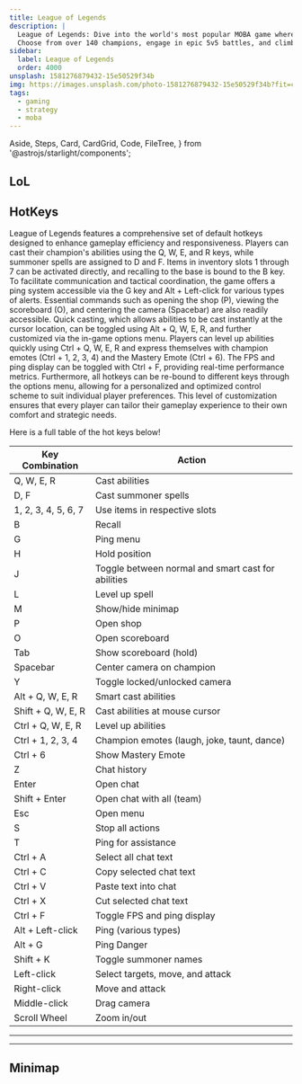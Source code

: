 ```yaml
---
title: League of Legends
description: |
  League of Legends: Dive into the world's most popular MOBA game where strategy, skill, and teamwork are key.
  Choose from over 140 champions, engage in epic 5v5 battles, and climb the ranks in this competitive, fast-paced online game.
sidebar:
  label: League of Legends
  order: 4000
unsplash: 1581276879432-15e50529f34b
img: https://images.unsplash.com/photo-1581276879432-15e50529f34b?fit=crop&w=1400&h=700&q=75
tags:
  - gaming
  - strategy
  - moba
---
```


  Aside,
  Steps,
  Card,
  CardGrid,
  Code,
  FileTree,
} from '@astrojs/starlight/components';


## LoL

## HotKeys

League of Legends features a comprehensive set of default hotkeys designed to enhance gameplay efficiency and responsiveness.
Players can cast their champion's abilities using the Q, W, E, and R keys, while summoner spells are assigned to D and F.
Items in inventory slots 1 through 7 can be activated directly, and recalling to the base is bound to the B key.
To facilitate communication and tactical coordination, the game offers a ping system accessible via the G key and Alt + Left-click for various types of alerts.
Essential commands such as opening the shop (P), viewing the scoreboard (O), and centering the camera (Spacebar) are also readily accessible.
Quick casting, which allows abilities to be cast instantly at the cursor location, can be toggled using Alt + Q, W, E, R, and further customized via the in-game options menu.
Players can level up abilities quickly using Ctrl + Q, W, E, R and express themselves with champion emotes (Ctrl + 1, 2, 3, 4) and the Mastery Emote (Ctrl + 6).
The FPS and ping display can be toggled with Ctrl + F, providing real-time performance metrics.
Furthermore, all hotkeys can be re-bound to different keys through the options menu, allowing for a personalized and optimized control scheme to suit individual player preferences.
This level of customization ensures that every player can tailor their gameplay experience to their own comfort and strategic needs.

Here is a full table of the hot keys below!

| Key Combination     | Action                                             |
| ------------------- | -------------------------------------------------- |
| Q, W, E, R          | Cast abilities                                     |
| D, F                | Cast summoner spells                               |
| 1, 2, 3, 4, 5, 6, 7 | Use items in respective slots                      |
| B                   | Recall                                             |
| G                   | Ping menu                                          |
| H                   | Hold position                                      |
| J                   | Toggle between normal and smart cast for abilities |
| L                   | Level up spell                                     |
| M                   | Show/hide minimap                                  |
| P                   | Open shop                                          |
| O                   | Open scoreboard                                    |
| Tab                 | Show scoreboard (hold)                             |
| Spacebar            | Center camera on champion                          |
| Y                   | Toggle locked/unlocked camera                      |
| Alt + Q, W, E, R    | Smart cast abilities                               |
| Shift + Q, W, E, R  | Cast abilities at mouse cursor                     |
| Ctrl + Q, W, E, R   | Level up abilities                                 |
| Ctrl + 1, 2, 3, 4   | Champion emotes (laugh, joke, taunt, dance)        |
| Ctrl + 6            | Show Mastery Emote                                 |
| Z                   | Chat history                                       |
| Enter               | Open chat                                          |
| Shift + Enter       | Open chat with all (team)                          |
| Esc                 | Open menu                                          |
| S                   | Stop all actions                                   |
| T                   | Ping for assistance                                |
| Ctrl + A            | Select all chat text                               |
| Ctrl + C            | Copy selected chat text                            |
| Ctrl + V            | Paste text into chat                               |
| Ctrl + X            | Cut selected chat text                             |
| Ctrl + F            | Toggle FPS and ping display                        |
| Alt + Left-click    | Ping (various types)                               |
| Alt + G             | Ping Danger                                        |
| Shift + K           | Toggle summoner names                              |
| Left-click          | Select targets, move, and attack                   |
| Right-click         | Move and attack                                    |
| Middle-click        | Drag camera                                        |
| Scroll Wheel        | Zoom in/out                                        |

---

<Adsense />

---

## Minimap

<LeagueMiniMap />
